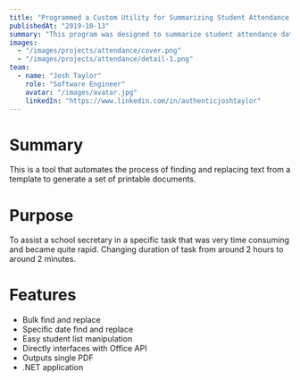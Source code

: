```yaml
---
title: "Programmed a Custom Utility for Summarizing Student Attendance Data"
publishedAt: "2019-10-13"
summary: "This program was designed to summarize student attendance data from a text file that would output to a template document for automating PDF generation."
images:
  - "/images/projects/attendance/cover.png"
  - "/images/projects/attendance/detail-1.png"
team:
  - name: "Josh Taylor"
    role: "Software Engineer"
    avatar: "/images/avatar.jpg"
    linkedIn: "https://www.linkedin.com/in/authenticjoshtaylor"
---
```


# Summary

This is a tool that automates the process of finding and replacing text from a template to generate a set of printable documents.

# Purpose

To assist a school secretary in a specific task that was very time consuming and became quite rapid. Changing duration of task from around 2 hours to around 2 minutes.

# Features

- Bulk find and replace
- Specific date find and replace
- Easy student list manipulation
- Directly interfaces with Office API
- Outputs single PDF
- .NET application